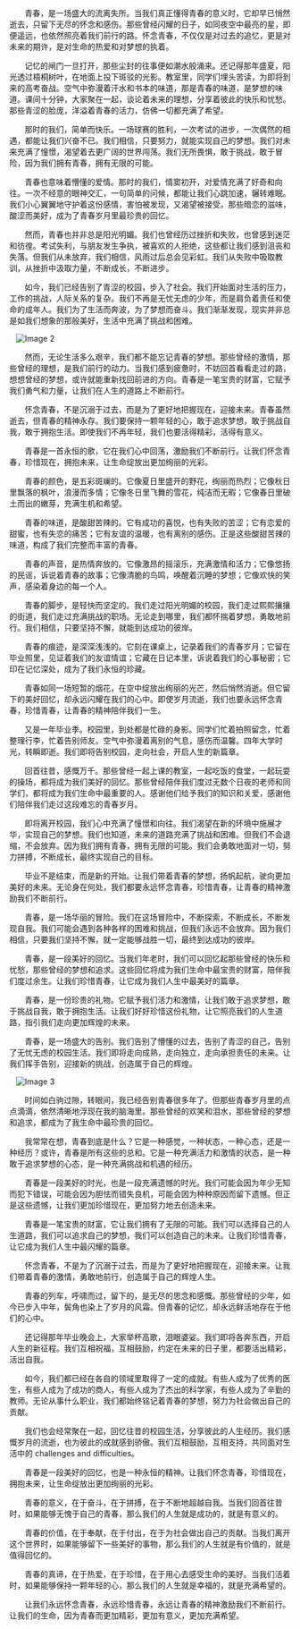 &nbsp;&nbsp;&nbsp;&nbsp;&nbsp;&nbsp;&nbsp;青春，是一场盛大的流离失所。当我们真正懂得青春的意义时，它却早已悄然逝去，只留下无尽的怀念和感伤。那些曾经闪耀的日子，如同夜空中最亮的星，即便遥远，也依然照亮着我们前行的路。怀念青春，不仅仅是对过去的追忆，更是对未来的期许，是对生命的热爱和对梦想的执着。






&nbsp;&nbsp;&nbsp;&nbsp;&nbsp;&nbsp;&nbsp;记忆的闸门一旦打开，那些尘封的往事便如潮水般涌来。还记得那年盛夏，阳光透过梧桐树叶，在地面上投下斑驳的光影。教室里，同学们埋头苦读，为即将到来的高考奋战。空气中弥漫着汗水和书本的味道，那是青春的味道，是梦想的味道。课间十分钟，大家聚在一起，谈论着未来的理想，分享着彼此的快乐和忧愁。那些青涩的脸庞，洋溢着青春的活力，仿佛一切都充满了希望。



&nbsp;&nbsp;&nbsp;&nbsp;&nbsp;&nbsp;&nbsp;那时的我们，简单而快乐。一场球赛的胜利，一次考试的进步，一次偶然的相遇，都能让我们兴奋不已。我们相信，只要努力，就能实现自己的梦想。我们对未来充满了憧憬，渴望着去更广阔的世界闯荡。我们无所畏惧，敢于挑战，敢于冒险，因为我们拥有青春，拥有无限的可能。



&nbsp;&nbsp;&nbsp;&nbsp;&nbsp;&nbsp;&nbsp;青春也意味着懵懂的爱情。那时的我们，情窦初开，对爱情充满了好奇和向往。一次不经意的眼神交汇，一句简单的问候，都能让我们心跳加速，辗转难眠。我们小心翼翼地守护着这份感情，害怕被发现，又渴望被接受。那些暗恋的滋味，酸涩而美好，成为了青春岁月里最珍贵的回忆。



&nbsp;&nbsp;&nbsp;&nbsp;&nbsp;&nbsp;&nbsp;然而，青春也并非总是阳光明媚。我们也曾经历过挫折和失败，也曾感到迷茫和彷徨。考试失利，与朋友发生争执，被喜欢的人拒绝，这些都让我们感到沮丧和失落。但我们从未放弃，我们相信，风雨过后总会见彩虹。我们从失败中吸取教训，从挫折中汲取力量，不断成长，不断进步。



&nbsp;&nbsp;&nbsp;&nbsp;&nbsp;&nbsp;&nbsp;如今，我们已经告别了青涩的校园，步入了社会。我们开始面对生活的压力，工作的挑战，人际关系的复杂。我们不再是无忧无虑的少年，而是肩负着责任和使命的成年人。我们为了生活而奔波，为了梦想而奋斗。我们渐渐发现，现实并非总是如我们想象的那般美好，生活中充满了挑战和困难。



&nbsp;&nbsp;&nbsp;![Image 2](https://image.pollinations.ai/prompt/nostalgic%20young%20adults%20reminiscing%20student%20days%20under%20tree%20park%20soft%20golden%20light)



&nbsp;&nbsp;&nbsp;&nbsp;&nbsp;&nbsp;&nbsp;然而，无论生活多么艰辛，我们都不能忘记青春的梦想。那些曾经的激情，那些曾经的理想，是我们前行的动力。当我们感到疲惫时，不妨回首看看走过的路，想想曾经的梦想，或许就能重新找回前进的方向。青春是一笔宝贵的财富，它赋予我们勇气和力量，让我们在人生的道路上不断前行。



&nbsp;&nbsp;&nbsp;&nbsp;&nbsp;&nbsp;&nbsp;怀念青春，不是沉溺于过去，而是为了更好地把握现在，迎接未来。青春虽然逝去，但青春的精神永存。我们要保持一颗年轻的心，敢于追求梦想，敢于挑战自我，敢于拥抱生活。即使我们不再年轻，我们也要活得精彩，活得有意义。



&nbsp;&nbsp;&nbsp;&nbsp;&nbsp;&nbsp;&nbsp;青春是一首永恒的歌，它在我们心中回荡，激励我们不断前行。让我们怀念青春，珍惜现在，拥抱未来，让生命绽放出更加绚丽的光彩。



&nbsp;&nbsp;&nbsp;&nbsp;&nbsp;&nbsp;&nbsp;青春的颜色，是五彩斑斓的。它像夏日里盛开的野花，绚丽而热烈；它像秋日里飘落的枫叶，浪漫而多情；它像冬日里飞舞的雪花，纯洁而无暇；它像春日里破土而出的嫩芽，充满生机和希望。



&nbsp;&nbsp;&nbsp;&nbsp;&nbsp;&nbsp;&nbsp;青春的味道，是酸甜苦辣的。它有成功的喜悦，也有失败的苦涩；它有恋爱的甜蜜，也有失恋的痛苦；它有友谊的温暖，也有离别的感伤。正是这些酸甜苦辣的味道，构成了我们完整而丰富的青春。






&nbsp;&nbsp;&nbsp;&nbsp;&nbsp;&nbsp;&nbsp;青春的声音，是热情奔放的。它像激昂的摇滚乐，充满激情和活力；它像悠扬的民谣，诉说着青春的故事；它像清脆的鸟鸣，唤醒着沉睡的梦想；它像欢快的笑声，感染着身边的每一个人。



&nbsp;&nbsp;&nbsp;&nbsp;&nbsp;&nbsp;&nbsp;青春的脚步，是轻快而坚定的。我们走过阳光明媚的校园，我们走过熙熙攘攘的街道，我们走过充满挑战的职场。无论走到哪里，我们都怀揣着梦想，勇敢地前行。我们相信，只要坚持不懈，就能到达成功的彼岸。



&nbsp;&nbsp;&nbsp;&nbsp;&nbsp;&nbsp;&nbsp;青春的痕迹，是深深浅浅的。它刻在课桌上，记录着我们的青春岁月；它留在毕业照里，见证着我们的友谊情谊；它藏在日记本里，诉说着我们的心事秘密；它印在记忆深处，成为了我们永恒的珍藏。



&nbsp;&nbsp;&nbsp;&nbsp;&nbsp;&nbsp;&nbsp;青春如同一场短暂的烟花，在空中绽放出绚丽的光芒，然后悄然消逝。但它留下的美好回忆，却永远闪耀在我们的心中。即使岁月流逝，我们也要永远怀念青春，珍惜青春，让青春的精神陪伴我们一生。



&nbsp;&nbsp;&nbsp;&nbsp;&nbsp;&nbsp;&nbsp;又是一年毕业季。校园里，到处都是忙碌的身影。同学们忙着拍照留念，忙着整理行李，忙着告别师友。空气中弥漫着离别的气息，感伤而温馨。四年大学时光，转瞬即逝。我们即将告别校园，走向社会，开启人生的新篇章。



&nbsp;&nbsp;&nbsp;&nbsp;&nbsp;&nbsp;&nbsp;回首往昔，感慨万千。那些曾经一起上课的教室，一起吃饭的食堂，一起玩耍的操场，都将成为我们美好的回忆。那些曾经陪伴我们度过无数个日夜的老师和同学们，都将成为我们生命中最重要的人。感谢他们给予我们的知识和关爱，感谢他们陪伴我们走过这段难忘的青春岁月。



&nbsp;&nbsp;&nbsp;&nbsp;&nbsp;&nbsp;&nbsp;即将离开校园，我们心中充满了憧憬和向往。我们渴望在新的环境中施展才华，实现自己的梦想。我们也知道，未来的道路充满了挑战和困难。但我们不会退缩，不会放弃。因为我们拥有青春，拥有无限的可能。我们会勇敢地面对一切，努力拼搏，不断成长，最终实现自己的目标。



&nbsp;&nbsp;&nbsp;&nbsp;&nbsp;&nbsp;&nbsp;毕业不是结束，而是新的开始。让我们带着青春的梦想，扬帆起航，驶向更加美好的未来。无论身在何处，我们都要永远怀念青春，珍惜青春，让青春的精神激励我们不断前行。



&nbsp;&nbsp;&nbsp;&nbsp;&nbsp;&nbsp;&nbsp;青春，是一场华丽的冒险。我们在这场冒险中，不断探索，不断成长，不断发现自我。我们可能会遇到各种各样的困难和挑战，但我们永远不会放弃。因为我们相信，只要我们坚持不懈，就一定能够战胜一切，最终到达成功的彼岸。



&nbsp;&nbsp;&nbsp;&nbsp;&nbsp;&nbsp;&nbsp;青春，是一段美好的回忆。当我们年老时，我们可以回忆起那些曾经的快乐和忧愁，那些曾经的梦想和追求。这些回忆将成为我们生命中最宝贵的财富，陪伴我们度过余生。让我们珍惜青春，让它成为我们人生中最美好的篇章。



&nbsp;&nbsp;&nbsp;&nbsp;&nbsp;&nbsp;&nbsp;青春，是一份珍贵的礼物。它赋予我们活力和激情，让我们敢于追求梦想，敢于挑战自我，敢于拥抱生活。让我们好好珍惜这份礼物，让它照亮我们的人生道路，指引我们走向更加辉煌的未来。



&nbsp;&nbsp;&nbsp;&nbsp;&nbsp;&nbsp;&nbsp;青春，是一场盛大的告别。我们告别了懵懂的过去，告别了青涩的自己，告别了无忧无虑的校园生活。我们即将走向成熟，走向独立，走向承担责任的未来。让我们挥手告别，迎接新的挑战，创造属于自己的辉煌。

&nbsp;&nbsp;&nbsp;![Image 3](https://image.pollinations.ai/prompt/high%20school%20students%20on%20playground%2C%20sunset%2C%20nostalgic%2C%20youthful%20energy)


&nbsp;&nbsp;&nbsp;&nbsp;&nbsp;&nbsp;&nbsp;时间如白驹过隙，转眼间，我已经告别青春很多年了。但那些青春岁月里的点点滴滴，依然清晰地浮现在我的脑海里。那些曾经的欢笑和泪水，那些曾经的梦想和追求，都成为了我生命中最珍贵的回忆。



&nbsp;&nbsp;&nbsp;&nbsp;&nbsp;&nbsp;&nbsp;我常常在想，青春到底是什么？它是一种感觉，一种状态，一种心态，还是一种经历？或许，青春是所有这些的总和。它是一种充满活力和激情的状态，是一种敢于追求梦想的心态，是一种充满挑战和机遇的经历。



&nbsp;&nbsp;&nbsp;&nbsp;&nbsp;&nbsp;&nbsp;青春是一段美好的时光，也是一段充满遗憾的时光。我们可能会因为年少无知而犯下错误，可能会因为胆怯而错失良机，可能会因为种种原因而留下遗憾。但正是这些遗憾，让我们更加珍惜现在，更加努力地去创造未来。



&nbsp;&nbsp;&nbsp;&nbsp;&nbsp;&nbsp;&nbsp;青春是一笔宝贵的财富，它让我们拥有了无限的可能。我们可以选择自己的人生道路，我们可以追求自己的梦想，我们可以创造自己的未来。让我们珍惜青春，让它成为我们人生中最闪耀的篇章。



&nbsp;&nbsp;&nbsp;&nbsp;&nbsp;&nbsp;&nbsp;怀念青春，不是为了沉溺于过去，而是为了更好地把握现在，迎接未来。让我们带着青春的激情，勇敢地前行，创造属于自己的辉煌人生。



&nbsp;&nbsp;&nbsp;&nbsp;&nbsp;&nbsp;&nbsp;青春的列车，呼啸而过，留下的，是无尽的思念和感慨。那些曾经的少年，如今已步入中年，鬓角也染上了岁月的风霜。但青春的记忆，却永远鲜活地存在于他们的心中。



&nbsp;&nbsp;&nbsp;&nbsp;&nbsp;&nbsp;&nbsp;还记得那年毕业晚会上，大家举杯高歌，泪眼婆娑。我们即将各奔东西，开启人生的新征程。我们互相祝福，互相鼓励，约定在未来的日子里，都要活出精彩，活出自我。



&nbsp;&nbsp;&nbsp;&nbsp;&nbsp;&nbsp;&nbsp;如今，我们都已经在各自的领域里取得了一定的成就。有些人成为了优秀的医生，有些人成为了成功的商人，有些人成为了杰出的科学家，有些人成为了辛勤的教师。无论从事什么职业，我们都始终铭记着青春的梦想，努力为社会做出自己的贡献。



&nbsp;&nbsp;&nbsp;&nbsp;&nbsp;&nbsp;&nbsp;我们也会经常聚在一起，回忆往昔的校园生活，分享彼此的人生经历。我们感慨岁月的流逝，也为彼此的成就感到骄傲。我们互相鼓励，互相支持，共同面对生活中的 challenges and difficulties。



&nbsp;&nbsp;&nbsp;&nbsp;&nbsp;&nbsp;&nbsp;青春是一段美好的回忆，也是一种永恒的精神。让我们怀念青春，珍惜现在，拥抱未来，让生命绽放出更加绚丽的光彩。



&nbsp;&nbsp;&nbsp;&nbsp;&nbsp;&nbsp;&nbsp;青春的意义，在于奋斗，在于拼搏，在于不断地超越自我。当我们回首往昔时，如果能够无愧于自己的青春，那么我们的人生就是成功的，就是有意义的。



&nbsp;&nbsp;&nbsp;&nbsp;&nbsp;&nbsp;&nbsp;青春的价值，在于奉献，在于付出，在于为社会做出自己的贡献。当我们离开这个世界时，如果能够留下一些美好的事物，那么我们的人生就是有价值的，就是值得回忆的。



&nbsp;&nbsp;&nbsp;&nbsp;&nbsp;&nbsp;&nbsp;青春的真谛，在于热爱，在于珍惜，在于用心去感受生命的美好。当我们活着时，如果能够保持一颗年轻的心，那么我们的人生就是幸福的，就是充满希望的。



&nbsp;&nbsp;&nbsp;&nbsp;&nbsp;&nbsp;&nbsp;让我们永远怀念青春，永远珍惜青春，永远让青春的精神激励我们不断前行。让我们的生命，因为青春而更加精彩，更加有意义，更加充满希望。
